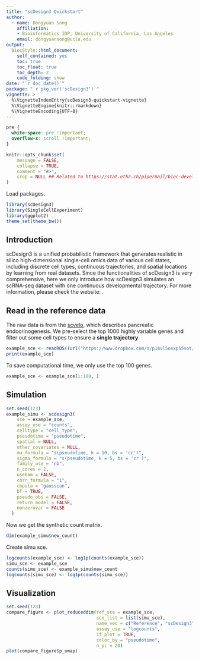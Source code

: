 ```yaml
---
title: "scDesign3 Quickstart"
author: 
  - name: Dongyuan Song
    affiliation:
    - Bioinformatics IDP, University of California, Los Angeles
    email: dongyuansong@ucla.edu
output: 
  BiocStyle::html_document:
    self_contained: yes
    toc: true
    toc_float: true
    toc_depth: 2
    code_folding: show
date: "`r doc_date()`"
package: "`r pkg_ver('scDesign3')`"
vignette: >
  %\VignetteIndexEntry{scDesign3-quickstart-vignette}
  %\VignetteEngine{knitr::rmarkdown}
  %\VignetteEncoding{UTF-8}  
---
```

```css
pre {
  white-space: pre !important;
  overflow-x: scroll !important;
}
```

```r
knitr::opts_chunk$set(
    message = FALSE,
    collapse = TRUE,
    comment = "#>",
    crop = NULL ## Related to https://stat.ethz.ch/pipermail/bioc-devel/2020-April/016656.html
)
```

Load packages.
```r
library(scDesign3)
library(SingleCellExperiment)
library(ggplot2)
theme_set(theme_bw())
```

## Introduction
scDesign3 is a unified probabilistic framework that generates realistic in silico high-dimensional single-cell omics data of various cell states, including discrete cell types, continuous trajectories, and spatial locations by learning from real datasets. Since the functionalities of scDesign3 is very comprehensive, here we only introduce how scDesign3 simulates an scRNA-seq dataset with one continuous developmental trajectory. For more information, please check the website: .

## Read in the reference data

The raw data is from the [scvelo](https://scvelo.readthedocs.io/scvelo.datasets.pancreas/), which describes pancreatic endocrinogenesis. We pre-select the top 1000 highly variable genes and filter out some cell types to ensure a **single trajectory**.

```r
example_sce <- readRDS((url("https://www.dropbox.com/s/p1mvl5osxp55sot/PANCREAS_sce.rds?raw=1")))
print(example_sce)
```
To save computational time, we only use the top 100 genes.
```r
example_sce <- example_sce[1:100, ]
```

## Simulation

```r
set.seed(123)
example_simu <- scdesign3(
    sce = example_sce,
    assay_use = "counts",
    celltype = "cell_type",
    pseudotime = "pseudotime",
    spatial = NULL,
    other_covariates = NULL,
    mu_formula = "s(pseudotime, k = 10, bs = 'cr')",
    sigma_formula = "s(pseudotime, k = 5, bs = 'cr')",
    family_use = "nb",
    n_cores = 2,
    usebam = FALSE,
    corr_formula = "1",
    copula = "gaussian",
    DT = TRUE,
    pseudo_obs = FALSE,
    return_model = FALSE,
    nonzerovar = FALSE
  )
```
Now we get the synthetic count matrix.
```r
dim(example_simu$new_count)
```
Create simu sce.
```r
logcounts(example_sce) <- log1p(counts(example_sce))
simu_sce <- example_sce
counts(simu_sce) <- example_simu$new_count
logcounts(simu_sce) <- log1p(counts(simu_sce))
```

## Visualization
```r
set.seed(123)
compare_figure <- plot_reduceddim(ref_sce = example_sce, 
                                  sce_list = list(simu_sce), 
                                  name_vec = c("Reference", "scDesign3"),
                                  assay_use = "logcounts", 
                                  if_plot = TRUE, 
                                  color_by = "pseudotime", 
                                  n_pc = 20)
plot(compare_figure$p_umap)
```


